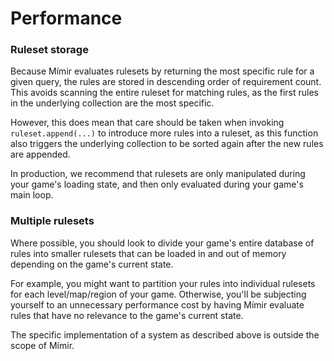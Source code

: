 
# Performance <WIP />

### Ruleset storage

Because Mímir evaluates rulesets by returning the most specific rule for a given query, the rules are stored in descending order of requirement count. This avoids scanning the entire ruleset for matching rules, as the first rules in the underlying collection are the most specific.

However, this does mean that care should be taken when invoking `ruleset.append(...)` to introduce more rules into a ruleset, as this function also triggers the underlying collection to be sorted again after the new rules are appended.

<Callout type="info">
    In production, we recommend that rulesets are only manipulated during your game's loading state, and then only evaluated during your game's main loop.
</Callout>

### Multiple rulesets

Where possible, you should look to divide your game's entire database of rules into smaller rulesets that can be loaded in and out of memory depending on the game's current state.

For example, you might want to partition your rules into individual rulesets for each level/map/region of your game. Otherwise, you'll be subjecting yourself to an unnecessary performance cost by having Mímir evaluate rules that have no relevance to the game's current state.

<Callout type="info">
    The specific implementation of a system as described above is outside the scope of Mímir.
</Callout>

